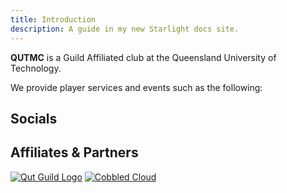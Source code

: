 ```yaml
---
title: Introduction
description: A guide in my new Starlight docs site.
---
```



**QUTMC** is a Guild Affiliated club at the Queensland University of Technology.

We provide player services and events such as the following:

## Socials
<CardGrid>
	<LinkCard title="Discord" icon="discord"/>
	<LinkCard title="Facebook" icon="facebook"/>
	<LinkCard title="Instagram"/>
  <LinkCard title="Twitch" icon="setting"/>
</CardGrid>

## Affiliates & Partners

<a href="https://qutguild.com/">![Qut Guild Logo](../../../assets/QUTGuild.svg)</a>
<a href="https://cobbled.cloud/">![Cobbled Cloud](../../../assets/cobbled-cloud.svg)</a>